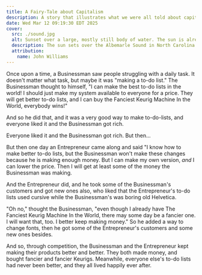 ```yaml
---
title: A Fairy-Tale about Capitalism
description: A story that illustrates what we were all told about capitalism, and most of us still feel to be true. Even if we know better.
date: Wed Mar 12 09:19:30 EDT 2025
cover:
  src: ./sound.jpg
  alt: Sunset over a large, mostly still body of water. The sun is already below the horzion, so the water is dark and the sky is fairly dark as well. There are a few wisps of clouds near the horizon that lighten the burt orange of the sky there.
  description: The sun sets over the Albemarle Sound in North Carolina.
  attribution:
    name: John Williams
---
```



Once upon a time, a Businessman saw people struggling with a daily task. It doesn't matter what task, but maybe it was "making a to-do list." The Businessman thought to himself, "I can make the best to-do lists in the world! I should just make my system available to everyone for a price. They will get better to-do lists, and I can buy the Fanciest Keurig Machine In the World, everybody wins!"

And so he did that, and it was a very good way to make to-do-lists, and everyone liked it and the Businessman got rich.

<Pullquote>Everyone liked it and the Businessman got rich. But then…</Pullquote>

But then one day an Entrepreneur came along and said "I know how to make better to-do lists, but the Businessman won't make these changes because he is making enough money. But I can make my own version, _and_ I can lower the price. Then I will get at least some of the money the Businessman was making.

And the Entrepreneur did, and he took some of the Businessman's customers and got new ones also, who liked that the Entrepreneur's to-do lists used cursive while the Businessman's was boring old Helvetica.

"Oh no," thought the Businessman, "even though I already have The Fanciest Keurig Machine In the World, there may some day be a fancier one. I will want that, too. I better keep making money." So he added a way to change fonts, then he got some of the Entrepreneur's customers and some new ones besides.

And so, through competition, the Businessman and the Entrepreneur kept making their products better and better. They both made money, and bought fancier and fancier Keurigs. Meanwhile, everyone else's to-do lists had never been better, and they all lived happily ever after.
